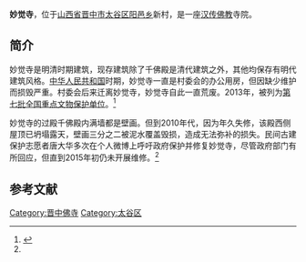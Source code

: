 {{文物保护单位
| 级别 = 全国
| Cat = 山西全国重点文物保护单位
| 省区市 = 山西省
| 图片 = 
| 名称 = 新村妙觉寺
| 编号 = 7-0859-3-157
| 分类 = 古建筑
| 时代 = 明至清
| 所在 = [[山西省|山西省]][[晋中市|晋中市]][[太谷区|太谷区]]
| 登录 = 2013年3月5日
}}

'''妙觉寺'''，位于[[山西省|山西省]][[晋中市|晋中市]][[太谷区|太谷区]][[阳邑乡|阳邑乡]]新村，是一座[[汉传佛教|汉传佛教]]寺院。

==简介==
妙觉寺是明清时期建筑，现存建筑除了千佛殿是清代建筑之外，其他均保存有明代建筑风格。[[中华人民共和国|中华人民共和国]]时期，妙觉寺一直是村委会的办公用房，但因缺少维护而损毁严重。村委会后来迁离妙觉寺，妙觉寺自此一直荒废。2013年，被列为[[第七批全国重点文物保护单位|第七批全国重点文物保护单位]]。<ref name=ifeng>{{Cite web |url=http://news.ifeng.com/a/20150201/43068594_0.shtml?wratingModule=1_9_1 |title=山西国家保护古建筑损毁 修缮措施仅为盖塑料布，凤凰网，2015-01-31 |accessdate=2015-02-01 |archive-date=2015-02-01 |archive-url=https://web.archive.org/web/20150201051454/http://news.ifeng.com/a/20150201/43068594_0.shtml?wratingModule=1_9_1 |dead-url=no }}</ref>

妙觉寺的过殿千佛殿内满墙都是壁画。但到2010年代，因为年久失修，该殿西侧屋顶已坍塌露天，壁画三分之二被泥水覆盖毁损，造成无法弥补的损失。民间古建保护志愿者唐大华多次在个人微博上呼吁政府保护并修复妙觉寺，尽管政府部门有所回应，但直到2015年初仍未开展维修。<ref name=ifeng/>

==参考文献==
{{reflist}}

{{山西全国重点文物保护单位}}
[[Category:晋中佛寺|Category:晋中佛寺]]
[[Category:太谷区|Category:太谷区]]